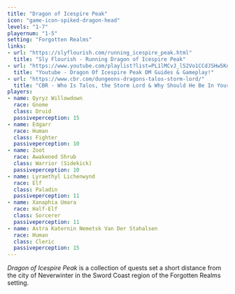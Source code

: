 ```yaml
---
title: "Dragon of Icespire Peak"
icon: "game-icon-spiked-dragon-head"
levels: "1-7"
playernum: "1-5"
setting: "Forgotten Realms"
links:
- url: "https://slyflourish.com/running_icespire_peak.html"
  title: "Sly Flourish - Running Dragon of Icespire Peak"
- url: "https://www.youtube.com/playlist?list=PL1lMCvJ_l52Vo1CCdJSHw5KdTJEHtKhvF"
  title: "Youtube - Dragon Of Icespire Peak DM Guides & Gameplay!"
- url: "https://www.cbr.com/dungeons-dragons-talos-storm-lord/"
  title: "CBR - Who Is Talos, the Storm Lord & Why Should He Be In Your Next Campaign?"
players:
- name: Qyryz Willowdown
  race: Gnome
  class: Druid
  passiveperception: 15
- name: Edgarr
  race: Human
  class: Fighter
  passiveperception: 10
- name: Zoot
  race: Awakened Shrub
  class: Warrior (Sidekick)
  passiveperception: 10
- name: Lyraethyl Lichenwynd
  race: Elf
  class: Paladin
  passiveperception: 11
- name: Xanaphia Umara
  race: Half-Elf
  class: Sorcerer
  passiveperception: 11
- name: Astra Katernin Nemetsk Van Der Stahalsen
  race: Human
  class: Cleric
  passiveperception: 15
---
```

_Dragon of Icespire Peak_ is a collection of quests set a short distance from the city of Neverwinter in the Sword Coast region of the Forgotten Realms setting.
